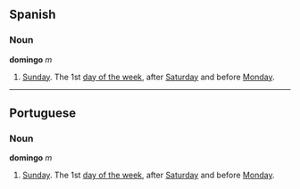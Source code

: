 == Spanish ==
=== Noun  ===
'''domingo''' ''m''

# [[Sunday]]. The 1st [[Wiktionary Appendix:Days of the Week|day of the week]], after [[Saturday]] and before [[Monday]].

----
== Portuguese ==
=== Noun  ===
'''domingo''' ''m''

# [[Sunday]]. The 1st [[Wiktionary Appendix:Days of the Week|day of the week]], after [[Saturday]] and before [[Monday]].